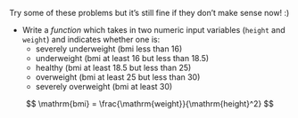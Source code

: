 Try some of these problems but it's still fine if they don't make sense now! :)

- Write a _function_ which takes in two numeric input variables (`height` and `weight`) and indicates whether one is:
	- severely underweight (bmi less than 16)
	- underweight (bmi at least 16 but less than 18.5)
	- healthy (bmi at least 18.5 but less than 25)
	- overweight (bmi at least 25 but less than 30)
	- severely overweight (bmi at least 30)

$$
\mathrm{bmi} = \frac{\mathrm{weight}}{\mathrm{height}^2}
$$
